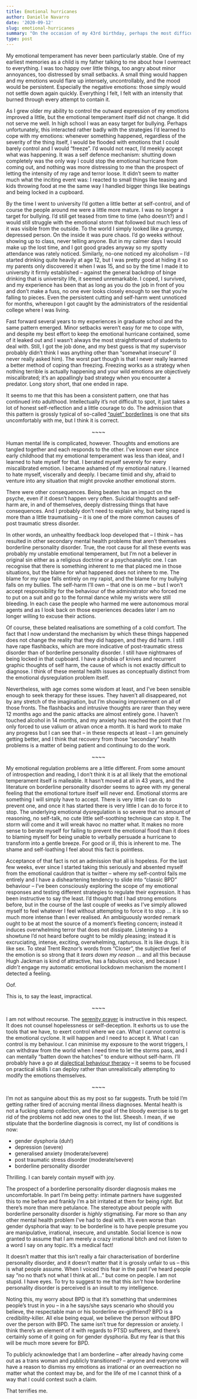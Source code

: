 ```yaml
---
title: Emotional hurricanes
author: Danielle Navarro
date: '2020-09-12'
slug: emotional-hurricanes
summary: "On the occasion of my 43rd birthday, perhaps the most difficult admission I have ever had to make: I suffer from borderline personality disorder."
type: post
---
```


My emotional temperament has never been particularly stable. One of my earliest memories as a child is my father talking to me about how I overreact to everything. I was too happy over little things, too angry about minor annoyances, too distressed by small setbacks. A small thing would happen and my emotions would flare up intensely, uncontrollably, and the mood would be persistent. Especially the negative emotions: those simply would not settle down again quickly. Everything I felt, I felt with an intensity that burned through every attempt to contain it.

As I grew older my ability to control the outward expression of my emotions improved a little, but the emotional temperament itself did not change. It did not serve me well. In high school I was an easy target for bullying. Perhaps unfortunately, this interacted rather badly with the strategies I'd learned to cope with my emotions: whenever something happened, regardless of the severity of the thing itself, I would be flooded with emotions that I could barely control and I would "freeze". I'd would not react, I'd meekly accept what was happening. It was a self defence mechanism: shutting down completely was the only way I could stop the emotional hurricane from coming out, and nothing was more distressing to me than the prospect of letting the intensity of my rage and terror loose. It didn't seem to matter much what the inciting event was: I reacted to small things like teasing and kids throwing food at me the same way I handled bigger things like beatings and being locked in a cupboard. 

By the time I went to university I'd gotten a little better at self-control, and of course the people around me were a little more mature. I was no longer a target for bullying. I'd still get teased from time to time (who doesn't?) and I would still struggle with the emotional storm that followed but much less of it was visible from the outside. To the world I simply looked like a grumpy, depressed person. On the inside it was pure chaos. I'd go weeks without showing up to class, never telling anyone. But in my calmer days I would make up the lost time, and I got good grades anyway so my spotty attendance was rately noticed. Similarly, no-one noticed my alcoholism -- I'd started drinking quite heavily at age 12, but I was pretty good at hiding it so my parents only discovered it when I was 15, and so by the time I made it to university it firmly established -- against the general backdrop of binge drinking that is university life, it seemed unremarkable. I coped, I survived, and my experience has been that as long as you do the job in front of you and don't make a fuss, no one ever looks closely enough to see that you're falling to pieces. Even the persistent cutting and self-harm went unnoticed for months, whereupon I got caught by the administrators of the residential college where I was living.

Fast forward several years to my experiences in graduate school and the same pattern emerged. Minor setbacks weren't easy for me to cope with, and despite my best effort to keep the emotional hurricane contained, some of it leaked out and I wasn't always the most straightforward of students to deal with. Still, I got the job done, and my best guess is that my supervisor probably didn't think I was anything other than "somewhat insecure" (I never really asked him). The worst part though is that I never really learned a better method of coping than freezing. Freezing works as a strategy when nothing terrible is actually happening and your wild emotions are objectively miscalibrated; it's an appallingly bad strategy when you encounter a predator. Long story short, that one ended in rape.

It seems to me that this has been a consistent pattern, one that has continued into adulthood. Intellectually it's not difficult to spot, it just takes a lot of honest self-reflection and a little courage to do. The admission that this pattern is grossly typical of so-called ["quiet" borderlines](https://www.eggshelltherapy.com/quiet-bpd/) is one that sits uncomfortably with me, but I think it is correct.

<p align="center">~~~~</p>

Human mental life is complicated, however. Thoughts and emotions are tangled together and each responds to the other. I've known ever since early childhood that my emotional temperament was less than ideal, and I learned to hate myself for that. I berated myself severely for every miscalibrated emotion. I became ashamed of my emotional nature. I learned to hate myself, viscerally and deeply. I became timid and shy, afraid to venture into any situation that might provoke another emotional storm.

There were other consequences. Being beaten has an impact on the psyche, even if it doesn't happen very often. Suicidal thoughts and self-harm are, in and of themselves, deeply distressing things that have consequences. And I probably don't need to explain why, but being raped is more than a little traumatising -- it is one of the more common causes of post traumatic stress disorder. 

In other words, an unhealthy feedback loop developed that -- I think -- has resulted in other secondary mental health problems that aren't themselves borderline personality disorder. True, the root cause for all these events was probably my unstable emotional temperament, but I'm not a believer in original sin either as a religious doctrine or a psychoanalytic one. I can recognise that there is something inherent to me that placed me in those situations, but the blame for what happened does not inhere to me. The blame for my rape falls entirely on my rapist, and the blame for my bullying falls on my bullies. The self-harm I'll own -- that one is on me -- but I won't accept responsibility for the behaviour of the administrator who forced me to put on a suit and go to the formal dance while my wrists were still bleeding. In each case the people who harmed me were autonomous moral agents and as I look back on those experiences decades later I am no longer willing to excuse their actions.

Of course, these belated realisations are something of a cold comfort. The fact that I now understand the mechanism by which these things happened does not change the reality that they did happen, and they did harm. I still have rape flashbacks, which are more indicative of post-traumatic stress disorder than of borderline personality disorder. I still have nightmares of being locked in that cupboard. I have a phobia of knives and recurrent graphic thoughts of self harm, the cause of which is not exactly difficult to diagnose. I think of these mental health issues as conceptually distinct from the emotional dysregulation problem itself.

Nevertheless, with age comes some wisdom at least, and I've been sensible enough to seek therapy for these issues. They haven't all disappeared, not by any stretch of the imagination, but I'm showing improvement on all of those fronts. The flashbacks and intrusive thoughts are rarer than they were 12 months ago and the panic attacks are almost entirely gone. I haven't touched alcohol in 14 months, and my anxiety has reached the point that I'm only forced to use valium or ativan once a month. It is hard work to make any progress but I can see that -- in these respects at least -- I am genuinely getting better, and I think that recovery from those "secondary" health problems is a matter of being patient and continuing to do the work.

<p align="center">~~~~</p>

My emotional regulation problems are a little different. From some amount of introspection and reading, I don't think it is at all likely that the emotional temperament itself is malleable. It hasn't moved at all in 43 years, and the literature on borderline personality disorder seems to agree with my general feeling that the emotional torture itself will never end. Emotional storms are something I will simply have to accept. There is very little I can do to prevent one, and once it has started there is very little I can do to force it to stop. The underlying emotional dysregulation is so severe that no amount of reasoning, no self-talk, no cute little self-soothing technique can stop it. The storm will come and it will wreak havoc no matter what. It makes no more sense to berate myself for failing to prevent the emotional flood than it does to blaming myself for being unable to verbally persuade a hurricane to transform into a gentle breeze. For good or ill, this is inherent to me. The shame and self-loathing I feel about this fact is pointless. 

Acceptance of that fact is not an admission that all is hopeless. For the last few weeks, ever since I started taking this seriously and absented myself from the emotional cauldron that is twitter -- where my self-control fails me entirely and I have a disheartening tendency to slide into "classic BPD" behaviour -- I've been consciously exploring the scope of my emotional responses and testing different strategies to regulate their expression. It has been instructive to say the least. I'd thought that I had strong emotions before, but in the course of the last couple of weeks as I've simply allowed myself to feel whatever I feel without attempting to force it to stop ... it is so much more intense than I ever realised. An ambiguously worded remark ought to be at most the source of a moment's fleeting concern; instead it induces overwhelming terror that does not dissipate. Listening to a showtune I'd not heard before ought to be mildly pleasing; instead it is excruciating, intense, exciting, overwhelming, rapturous. It is like drugs. It is like sex. To steal Trent Reznor's words from "Closer", the subjective feel of the emotion is so strong that it *tears down my reason* ... and all this because Hugh Jackman is kind of attractive, has a fabulous voice, and because I *didn't* engage my automatic emotional lockdown mechanism the moment I detected a feeling. 

Oof.

This is, to say the least, impractical. 

<p align="center">~~~~</p>

I am not without recourse. The [serenity prayer](https://en.wikipedia.org/wiki/Serenity_Prayer) is instructive in this respect. It does not counsel hopelessness or self-deception. It exhorts us to use the tools that we have, to exert control where we can. What I cannot control is the emotional cyclone. It will happen and I need to accept it. What I can control is my behaviour. I can minimise my exposure to the worst triggers, I can withdraw from the world when I need time to let the storms pass, and I can mentally "batten down the hatches" to endure without self-harm. I'll probably have a go at [dialectical behaviour therapy](https://dialecticalbehaviortherapy.com/) -- it seems to be focused on practical skills I can deploy rather than unrealistically attempting to modify the emotions themselves.

<p align="center">~~~~</p>

I'm not as sanguine about this as my post so far suggests. Truth be told I'm getting rather tired of accruing mental illness diagnoses. Mental health is not a fucking stamp collection, and the goal of the bloody exercise is to get rid of the problems not add new ones to the list. Sheesh. I mean, if we stipulate that the borderline diagnosis is correct, my list of conditions is now:

- gender dysphoria (duh!)
- depression (severe)
- generalised anxiety (moderate/severe)
- post traumatic stress disorder (moderate/severe)
- borderline personality disorder

Thrilling. I can barely contain myself with joy.


The prospect of a borderline personality disorder diagnosis makes me uncomfortable. In part I'm being petty: intimate partners have suggested this to me before and frankly I'm a bit irritated at them for being right. But there's more than mere petulance. The stereotype about people with borderline personality disorder is *highly* stigmatising. Far more so than any other mental health problem I've had to deal with. It's even worse than gender dysphoria that way: to be borderline is to have people presume you are manipulative, irrational, insecure, and unstable. Social licence is now granted to assume that I am merely a crazy irrational bitch and not listen to a word I say on any topic. It's a medical fact! 

It doesn't matter that this isn't really a fair characterisation of borderline personality disorder, and it doesn't matter that it is grossly unfair to us -- this is what people assume. When I voiced this fear in the past I've heard people say "no no that's not what I think at all..." but come on people. I am not stupid. I have eyes. To try to suggest to me that this *isn't* how borderline personality disorder is perceived is an insult to my intelligence. 

Noting this, my worry about BPD is that it's something that undermines people's trust in you -- in a he says/she says scenario who should you believe, the respectable man or his borderline ex-girlfriend? BPD is a credibility-killer. All else being equal, we believe the person without BPD over the person with BPD. The same isn't true for depression or anxiety. I think there's an element of it with regards to PTSD sufferers, and there's certainly some of it going on for gender dysphoria. But my fear is that this will be much more severe for BPD. 

To publicly acknowledge that I am borderline -- after already having come out as a trans woman and publicly transitioned? -- anyone and everyone will have a reason to dismiss my emotions as irrational or an overreaction no matter what the context may be, and for the life of me I cannot think of a way that I could contest such a claim.

That terrifies me.

